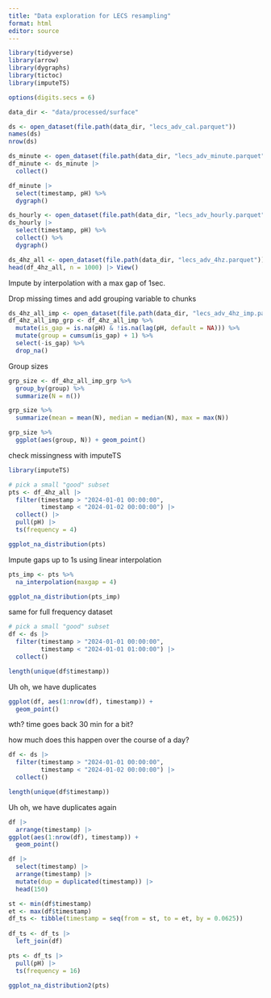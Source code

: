 ```yaml
---
title: "Data exploration for LECS resampling"
format: html
editor: source
---
```


```r
library(tidyverse)
library(arrow)
library(dygraphs)
library(tictoc)
library(imputeTS)

options(digits.secs = 6)

data_dir <- "data/processed/surface"
```

```r
ds <- open_dataset(file.path(data_dir, "lecs_adv_cal.parquet"))
names(ds)
nrow(ds)
```
```r
ds_minute <- open_dataset(file.path(data_dir, "lecs_adv_minute.parquet"))
df_minute <- ds_minute |> 
  collect()
```

```r
df_minute |> 
  select(timestamp, pH) %>% 
  dygraph()
```

```r
ds_hourly <- open_dataset(file.path(data_dir, "lecs_adv_hourly.parquet"))
ds_hourly |> 
  select(timestamp, pH) %>% 
  collect() %>% 
  dygraph()
```

```r
ds_4hz_all <- open_dataset(file.path(data_dir, "lecs_adv_4hz.parquet"))
head(df_4hz_all, n = 1000) |> View()
```

Impute by interpolation with a max gap of 1sec.

Drop missing times and add grouping variable to chunks

```r
ds_4hz_all_imp <- open_dataset(file.path(data_dir, "lecs_adv_4hz_imp.parquet"))
df_4hz_all_imp_grp <- df_4hz_all_imp %>% 
  mutate(is_gap = is.na(pH) & !is.na(lag(pH, default = NA))) %>%
  mutate(group = cumsum(is_gap) + 1) %>%
  select(-is_gap) %>% 
  drop_na()
```

Group sizes

```r
grp_size <- df_4hz_all_imp_grp %>% 
  group_by(group) %>% 
  summarize(N = n()) 

grp_size %>% 
  summarize(mean = mean(N), median = median(N), max = max(N))

grp_size %>% 
  ggplot(aes(group, N)) + geom_point()
```

check missingness with imputeTS

```r
library(imputeTS)
```


```r
# pick a small "good" subset
pts <- df_4hz_all |> 
  filter(timestamp > "2024-01-01 00:00:00",
         timestamp < "2024-01-02 00:00:00") |> 
  collect() |> 
  pull(pH) |> 
  ts(frequency = 4)

ggplot_na_distribution(pts)
```

Impute gaps up to 1s using linear interpolation

```r
pts_imp <- pts %>% 
  na_interpolation(maxgap = 4)

ggplot_na_distribution(pts_imp)
```
same for full frequency dataset

```r
# pick a small "good" subset
df <- ds |> 
  filter(timestamp > "2024-01-01 00:00:00",
         timestamp < "2024-01-01 01:00:00") |> 
  collect()

length(unique(df$timestamp))
```

Uh oh, we have duplicates

```r
ggplot(df, aes(1:nrow(df), timestamp)) +
  geom_point()
```

wth? time goes back 30 min for a bit?

how much does this happen over the course of a day?

```r
df <- ds |> 
  filter(timestamp > "2024-01-01 00:00:00",
         timestamp < "2024-01-02 00:00:00") |> 
  collect()

length(unique(df$timestamp))
```

Uh oh, we have duplicates again

```r
df |> 
  arrange(timestamp) |> 
ggplot(aes(1:nrow(df), timestamp)) +
  geom_point()

```

```r
df |> 
  select(timestamp) |> 
  arrange(timestamp) |> 
  mutate(dup = duplicated(timestamp)) |> 
  head(150)
```


```r
st <- min(df$timestamp) 
et <- max(df$timestamp) 
df_ts <- tibble(timestamp = seq(from = st, to = et, by = 0.0625))
  
df_ts <- df_ts |> 
  left_join(df)

pts <- df_ts |> 
  pull(pH) |> 
  ts(frequency = 16)

ggplot_na_distribution2(pts)
```

